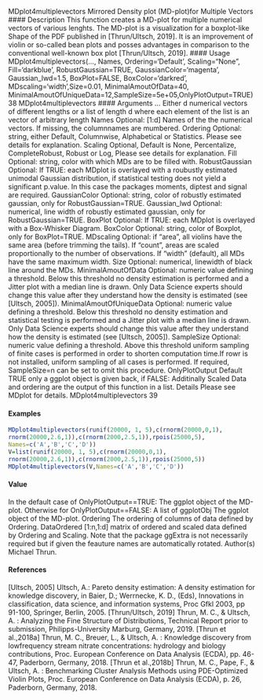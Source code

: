 MDplot4multiplevectors
Mirrored Density plot (MD-plot)for Multiple Vectors
#### Description
This function creates a MD-plot for multiple numerical vectors of various lenghts. The MD-plot is
a visualization for a boxplot-like Shape of the PDF published in [Thrun/Ultsch, 2019]. It is an improvement
of violin or so-called bean plots and posses advantages in comparison to the conventional
well-known box plot [Thrun/Ultsch, 2019].
#### Usage
MDplot4multiplevectors(..., Names, Ordering='Default', Scaling="None",
Fill='darkblue', RobustGaussian=TRUE, GaussianColor='magenta',
Gaussian_lwd=1.5, BoxPlot=FALSE, BoxColor='darkred',
MDscaling='width',Size=0.01, MinimalAmoutOfData=40,
MinimalAmoutOfUniqueData=12,SampleSize=5e+05,OnlyPlotOutput=TRUE)
38 MDplot4multiplevectors
#### Arguments
... Either d numerical vectors of different lengths or a list of length d where each
element of the list is an vector of arbitrary length
Names Optional: [1:d] Names of the the numerical vectors. If missing, the columnnames
are mumbered.
Ordering Optional: string, either Default, Columnwise, Alphabetical or Statistics.
Please see details for explanation.
Scaling Optional, Default is None, Percentalize, CompleteRobust, Robust or Log,
Please see details for explanation.
Fill Optional: string, color with which MDs are to be filled with.
RobustGaussian Optional: If TRUE: each MDplot is overlayed with a roubustly estimated unimodal
Gaussian distribution, if statistical testing does not yield a significant
p.value. In this case the packages moments, diptest and signal are required.
GaussianColor Optional: string, color of robustly estimated gaussian, only for RobustGaussian=TRUE.
Gaussian_lwd Optional: numerical, line width of robustly estimated gaussian, only for RobustGaussian=TRUE.
BoxPlot Optional: If TRUE: each MDplot is overlayed with a Box-Whisker Diagram.
BoxColor Optional: string, color of Boxplot, only for BoxPlot=TRUE.
MDscaling Optional: if "area", all violins have the same area (before trimming the tails).
If "count", areas are scaled proportionally to the number of observations. If
"width" (default), all MDs have the same maximum width.
Size Optional: numerical, linewidth of black line around the MDs.
MinimalAmoutOfData
Optional: numeric value defining a threshold. Below this threshold no density
estimation is performed and a Jitter plot with a median line is drawn. Only Data
Science experts should change this value after they understand how the density
is estimated (see [Ultsch, 2005]).
MinimalAmoutOfUniqueData
Optional: numeric value defining a threshold. Below this threshold no density
estimation and statistical testing is performed and a Jitter plot with a median
line is drawn. Only Data Science experts should change this value after they
understand how the density is estimated (see [Ultsch, 2005]).
SampleSize Optional: numeric value defining a threshold. Above this threshold uniform
sampling of finite cases is performed in order to shorten computation time.If
rowr is not installed, uniform sampling of all cases is performed. If required,
SampleSize=n can be set to omit this procedure.
OnlyPlotOutput Default TRUE only a ggplot object is given back, if FALSE: Additinally Scaled
Data and ordering are the output of this function in a list.
Details
Please see MDplot for details.
MDplot4multiplevectors 39



#### Examples
```r
MDplot4multiplevectors(runif(20000, 1, 5),c(rnorm(20000,0,1),
rnorm(20000,2.6,1)),c(rnorm(2000,2.5,1)),rpois(25000,5),
Names=c('A','B','C','D'))
V=list(runif(20000, 1, 5),c(rnorm(20000,0,1),
rnorm(20000,2.6,1)),c(rnorm(2000,2.5,1)),rpois(25000,5))
MDplot4multiplevectors(V,Names=c('A','B','C','D'))

```

#### Value

In the default case of OnlyPlotOutput==TRUE: The ggplot object of the MD-plot.
Otherwise for OnlyPlotOutput==FALSE: A list of
ggplotObj The ggplot object of the MD-plot.
Ordering The ordering of columns of data defined by Ordering.
DataOrdered [1:n,1:d] matrix of ordered and scaled data defined by Ordering and Scaling.
Note that the package ggExtra is not necessarily required but if given the feauture names are automatically
rotated.
Author(s)
Michael Thrun.

#### References

[Ultsch, 2005] Ultsch, A.: Pareto density estimation: A density estimation for knowledge discovery,
in Baier, D.; Werrnecke, K. D., (Eds), Innovations in classification, data science, and information
systems, Proc Gfkl 2003, pp 91-100, Springer, Berlin, 2005.
[Thrun/Ultsch, 2019] Thrun, M. C., & Ultsch, A. : Analyzing the Fine Structure of Distributions,
Technical Report prior to submission, Philipps-University Marburg, Germany, 2019.
[Thrun et al.,2018a] Thrun, M. C., Breuer, L., & Ultsch, A. : Knowledge discovery from lowfrequency
stream nitrate concentrations: hydrology and biology contributions, Proc. European
Conference on Data Analysis (ECDA), pp. 46-47, Paderborn, Germany, 2018.
[Thrun et al.,2018b] Thrun, M. C., Pape, F., & Ultsch, A. : Benchmarking Cluster Analysis Methods
using PDE-Optimized Violin Plots, Proc. European Conference on Data Analysis (ECDA), p. 26,
Paderborn, Germany, 2018.
